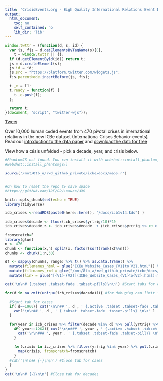 ```yaml
---
title: 'CrisisEvents.org - High Quality International Relations Event Data'
output:
  html_document:
    toc: no
    self_contained: no
    lib_dir: 'lib'
---
```


<style>
    body .main-container {
        max-width: 1500px;
    }
</style>


```js
window.twttr = (function(d, s, id) {
  var js, fjs = d.getElementsByTagName(s)[0],
    t = window.twttr || {};
  if (d.getElementById(id)) return t;
  js = d.createElement(s);
  js.id = id;
  js.src = "https://platform.twitter.com/widgets.js";
  fjs.parentNode.insertBefore(js, fjs);

  t._e = [];
  t.ready = function(f) {
    t._e.push(f);
  };

  return t;
}(document, "script", "twitter-wjs"));
```
<a class="twitter-share-button" href="https://twitter.com/intent/tweet?text=Hello%20world">Tweet</a>

Over 10,000 human coded events from 470 pivotal crises in international relations in the new ICBe dataset (International Crises Behavior events). Read our [introduction to the data paper](https://github.com/CenterForPeaceAndSecurityStudies/ICBEdataset) and [download the data for free](https://github.com/CenterForPeaceAndSecurityStudies/ICBEdataset)

View how a crisis unfolded - pick a decade, year, and crisis below.

<meta name="twitter:card" content="summary_large_image">
<meta name="twitter:site" content="@site_username">
<meta name="twitter:title" content="Top 10 Things Ever">
<meta name="twitter:description" content="Up than 200 characters.">
<meta name="twitter:creator" content="@creator_username">
<meta name="twitter:image" content="http://placekitten.com/250/250">
<meta name="twitter:domain" content="YourDomain.com">

```r

#PhantomJS not found. You can install it with webshot::install_phantomjs(). If it is installed, please make sure the phantomjs executable can be found via the PATH variable.
#webshot::install_phantomjs()

source('/mnt/8tb_a/rwd_github_private/icbe/docs/maps.r')


#On how to reset the repo to save space
#https://github.com/18F/C2/issues/439

knitr::opts_chunk$set(echo = TRUE)
library(tidyverse)

icb_crises <-readRDS(paste0(here::here(), "/docs/icb1v14.Rds") )

icb_crises$decade <- floor(icb_crises$yrtrig/10)*10
icb_crises$decade_5 <- icb_crises$decade  + (icb_crises$yrtrig %% 10 > 5)*5

fromscratch=F
library(glue)
n <- 476
chunk <- function(x,n) split(x, factor(sort(rank(x)%%n)))
chunks <- chunk(1:n,30)

df <- sapply(chunks, range) %>% t() %>% as.data.frame() %>%
  mutate(filenames_html = glue("ICBe_Website_Cases_{V1}to{V2}.html")) %>%
  mutate(filenames_rmd = glue("/mnt/8tb_a/rwd_github_private/icbe/docs/ICBe_Website_Cases_{V1}to{V2}.rmd")) %>%
  mutate(link = glue("[{V1}-{V2}](ICBe_Website_Cases_{V1}to{V2}.html);"))


```



```r

cat('\n\n# {.tabset .tabset-fade .tabset-pills}\n\n') #Start tabs for decades

for(d in na.omit(unique(icb_crises$decade))){ #for debuging can limit it to just 2 decades #[1:2]
  
  #Start tab for cases
  if( d==1960){ cat('\n\n## ', d , ' {.active .tabset .tabset-fade .tabset-pills} \n\n') } else {
    cat('\n\n## ', d , ' {.tabset .tabset-fade .tabset-pills} \n\n' )  
  }

  for(year in icb_crises %>% filter(decade %in% d) %>% pull(yrtrig) %>% unique() ) {
    if( year==1962){ cat('\n\n### ', year , ' {.active .tabset .tabset-fade .tabset-pills} \n\n') } else {
      cat('\n\n### ', year , ' {.tabset .tabset-fade .tabset-pills} \n\n' )  
    }  
    
    for(crisis in icb_crises %>% filter(yrtrig %in% year) %>% pull(crisno) ) { 
      map(crisis, fromscratch=fromscratch)
    }
  #cat('\n\n## {-}\n\n') #Close tab for cases
  }
}
cat('\n\n# {-}\n\n') #Close tab for decades

```
